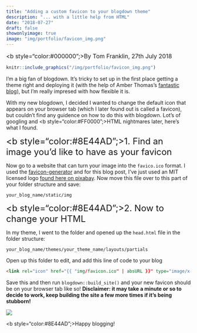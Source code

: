 ```yaml
---
title: "Adding a custom favicon to your blogdown theme"
description: "... with a little help from HTML"
date: "2018-07-27"
draft: false
showonlyimage: true
image: "img/portfolio/favicon_img.png"
---
```


<font size="3"><b style="color:#000000";>By Tom Franklin, 27th July 2018</b></font>

```r
knitr::include_graphics("/img/portfolio/favicon_img.png")
```





 \n
I'm a big fan of blogdown. It's tricky to set up in the first place getting a theme right and deploying it (with the help of Amber Thomas's [fantastic blog](http://amber.rbind.io/blog/2016/12/19/creatingsite/)), but I'm really impresed with how flexible it is. 

With my new blogdown, I decided I wanted to change the default icon that appears on your browser tab (which I later found out is called a favicon), but couldn't find any guidence on how to do this with blogdown. Lot's of googling and <b style="color:#FF0000";>HTML nightmares</b> later, here's what I found. 

<font size="5"><b style="color:#8E44AD";>1.  Find an image you'd like to have as your favicon</b></font>

Now go to a website that can turn your image into the `favico.ico` format. I used the [favicon-generator](https://www.favicon-generator.org/) and for this blog post, I've just used an MIT licensed logo [found here on pixabay](https://pixabay.com/en/copyright-free-logo-cc0-license-pd-31208/). Now move this file over to this part of your folder structure and save: 

`your_blog_name/static/img`

<font size="5"><b style="color:#8E44AD";>2.  Now to change your HTML</b></font>

In my theme, I went to the folder and opened up the `head.html` file in the folder structure:

`your_blog_name/themes/your_theme_name/layouts/partials`

Open up this folder to edit, and add this line of code to your blog 

```html
<link rel="icon" href="{{ "img/favicon.ico" | absURL }}" type="image/x-icon">
```

Save this and then run `blogdown::build_site()` and your new favicon should be on your browser tab like so! **Disclaimer: it may take a minute or so to decide to work, keep building the site a few more times if it's being stubborn!** 

![](/img/fav_blog.png) 
 
 \n
 
<b style="color:#8E44AD";>Happy blogging!</b>
